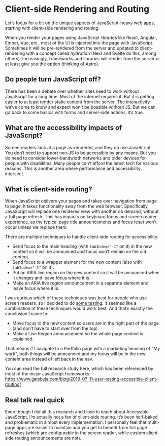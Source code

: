 # Client-side Rendering and Routing

Let’s focus for a bit on the unique aspects of JavaScript-heavy web apps, starting with client-side rendering and routing.

When you render your pages using JavaScript libraries like React, Angular, Ember, Vue, etc., most of the UI is injected into the page with JavaScript. Sometimes it will be pre-rendered from the server and updated to client-rendering with a concept called _hydration_ (Next and Svelte do this, among others). Increasingly, frameworks and libraries will render from the server or at least give you the option (thinking of Astro).

## Do people turn JavaScript off?

There has been a debate over whether sites need to work without JavaScript for a long time. Most of the internet requires it. But it is getting easier to at least render static content from the server. The interactivity we’ve come to know and expect won’t be possible without JS. But we can go back to some basics with forms and server-side actions, it’s true.

## What are the accessibility impacts of JavaScript?

Screen readers look at a page as-rendered, and they do use JavaScript. You don’t need to support non-JS to be accessible by any means. But you do need to consider lower-bandwidth networks and older devices for people with disabilities. Many people can’t afford the latest tech for various reasons. This is another area where performance and accessibility intersect.

## What is client-side routing?

When JavaScript delivers your pages and takes over navigation from page to page, it takes functionality away from the web browser. Specifically, JavaScript will replace one rendered view with another on demand, without a full page refresh. This has impacts on keyboard focus and screen reader experience, as the typical page title announcements and focus reset won’t occur unless we replace them.

There are multiple techniques to handle client-side routing for accessibility:

- Send focus to the main heading (with `tabIndex="-1"` on it) in the new content so it will be announced and focus won’t remain on the old content.
- Send focus to a wrapper element for the new content (also with `tabIndex="-1"` on it).
- Put an ARIA live region on the new content so it will be announced when it changes and leave focus where it is.
- Make an ARIA live region announcement in a separate element and leave focus where it is.

I was curious which of these techniques was best for people who use screen readers, so I decided to do [some testing](https://www.gatsbyjs.com/blog/2019-07-11-user-testing-accessible-client-routing/). It seemed like a combination of these techniques would work best. And that’s exactly the conclusion I came to:

- Move focus to the new content so users are in the right part of the page (and don’t have to start over from the top).
- Make a Live Region announcement so the whole page context is explained.

That means if I navigate to a Portfolio page with a marketing heading of "My work", both things will be announced and my focus will be in the new content area instead of left back in the nav.

You can read the full research study here, which has been referenced by most of the major JavaScript frameworks: https://www.gatsbyjs.com/blog/2019-07-11-user-testing-accessible-client-routing/

## Real talk real quick

Even though I did all this research and I love to teach about Accessible JavaScript, I’m actually not a fan of client-side routing. It’s been half-baked and problematic in almost every implementation. I personally feel that multi-page apps are easier to maintain and you get to benefit from full page refreshes (which are configurable in the screen reader, while custom client-side routing announcements are not).
